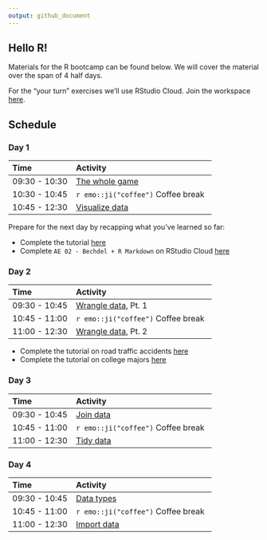 ```yaml
---
output: github_document
---
```


## Hello R!

Materials for the R bootcamp can be found below. We will cover  the material over the span of 4 half days.

For the "your turn" exercises we'll use RStudio Cloud. Join the workspace [here](https://rstd.io/dsbox-cloud).

## Schedule

### Day 1

| Time          | Activity                     |
| :------------ | :--------------------------- |
| 09:30 - 10:30 | [The whole game](https://mine-cetinkaya-rundel.github.io/bootcamper-nui-galway/slides/01-whole-game/01-whole-game.html) |
| 10:30 - 10:45 | `r emo::ji("coffee")` Coffee break |
| 10:45 - 12:30 | [Visualize data](https://mine-cetinkaya-rundel.github.io/bootcamper-nui-galway/slides/02-visualize-data/02-visualize-data.html) |

Prepare for the next day by recapping what you've learned so far:

- Complete the tutorial [here](https://minecr.shinyapps.io/dsbox-01-edibnb/)
- Complete `AE 02 - Bechdel + R Markdown` on RStudio Cloud [here](https://rstd.io/dsbox-cloud)

### Day 2

| Time          | Activity                     |
| :------------ | :--------------------------- |
| 09:30 - 10:45 | [Wrangle data](https://mine-cetinkaya-rundel.github.io/bootcamper-nui-galway/slides/03-wrangle-data/03-wrangle-data.html), Pt. 1 |
| 10:45 - 11:00 | `r emo::ji("coffee")` Coffee break |
| 11:00 - 12:30 | [Wrangle data](https://mine-cetinkaya-rundel.github.io/bootcamper-nui-galway/slides/03-wrangle-data/03-wrangle-data.html), Pt. 2 |

- Complete the tutorial on road traffic accidents [here](https://minecr.shinyapps.io/dsbox-02-accidents/)
- Complete the tutorial on college majors  [here](https://minecr.shinyapps.io/dsbox-03-collegemajors/)


### Day 3

| Time          | Activity                     |
| :------------ | :--------------------------- |
| 09:30 - 10:45 | [Join data](https://mine-cetinkaya-rundel.github.io/bootcamper-nui-galway/slides/04-join-data/04-join-data.html) |
| 10:45 - 11:00 | `r emo::ji("coffee")` Coffee break |
| 11:00 - 12:30 | [Tidy data](https://mine-cetinkaya-rundel.github.io/bootcamper-nui-galway/slides/05-tidy-data/05-tidy-data.html) |

### Day 4

| Time          | Activity                     |
| :------------ | :--------------------------- |
| 09:30 - 10:45 | [Data types](https://mine-cetinkaya-rundel.github.io/bootcamper-nui-galway/slides/06-data-types/06-data-types.html) |
| 10:45 - 11:00 | `r emo::ji("coffee")` Coffee break |
| 11:00 - 12:30 | [Import data](https://mine-cetinkaya-rundel.github.io/bootcamper-nui-galway/slides/07-import-data/07-import-data.html) |
